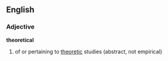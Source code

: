 ==English==

===Adjective===
'''theoretical'''
# of or pertaining to [[theoretic]] studies (abstract, not empirical)